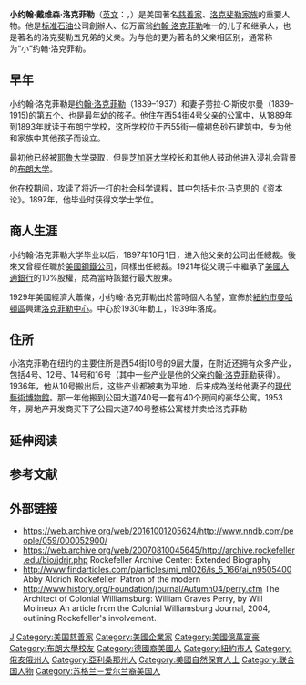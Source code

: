 {{Unreferenced|time=2020-03-11T00:42:31+00:00}}
{{noteTA|zh-cn:洛克菲勒;zh-tw:洛克斐勒;}}
{{Infobox Biography
| subject_name   = 小约翰·{{lang|en|D}}·洛克菲勒<br /><small>{{lang|en|John D. Rockefeller, Jr.}}</small>
| image_name     = John D. Rockefeller, Jr. (1915).jpg
| image_size     = 200px
| image_caption  = 小约翰·洛克菲勒
| date_of_birth  = 1874年1月29日
| place_of_birth = {{USA}}[[俄亥俄州|俄亥俄州]][[克利夫兰|克利夫兰]]
| date_of_death  = {{Death date and age|mf=yes|1960|5|11|1874|1|29}}
| place_of_death = {{USA}}[[亚利桑那州|亚利桑那州]][[图森|图森]]
| alma_mater     = [[布朗大学|布朗大学]]
| occupation     = [[企业家|企业家]]、[[慈善家|慈善家]]
| spouse         = {{le|阿比·阿爾德里奇·洛克菲勒|Abby Aldrich Rockefeller}}
| parents        = [[约翰·洛克菲勒|约翰·洛克菲勒]]（父亲）<br> {{le|蘿拉・賽麗絲提婭・洛克斐勒|Laura Celestia Spelman}}（母亲）
| children       = {{le|阿比·洛克菲勒·莫澤|Abby Rockefeller Mauzé}} (女兒)<br> [[约翰·戴维森·洛克菲勒三世|约翰·戴维森·洛克菲勒三世]] (第1子)<br> [[納爾遜·洛克菲勒|納爾遜·洛克菲勒]] (第2子)<br> [[劳伦斯·洛克菲勒|劳伦斯·洛克菲勒]]（第3子）<br> [[溫斯羅普·洛克菲勒|溫斯羅普·洛克菲勒]] (第4子)<br> [[大卫·洛克菲勒|大卫·洛克菲勒]]（第5子）
}}

'''小约翰·戴维森·洛克菲勒'''（[[英文|英文]]：'''{{lang|en|John Davison Rockefeller, Jr.}}'''，{{bd|1874年|1月29日|1960年|5月11日|catIdx=R}}）是美国著名[[慈善家|慈善家]]、[[洛克斐勒家族|洛克斐勒家族]]的重要人物。他是[[标准石油|标准石油]]公司創辦人、亿万富翁[[约翰·洛克菲勒|约翰·洛克菲勒]]唯一的儿子和继承人，也是著名的洛克斐勒五兄弟的父亲。为与他的更为著名的父亲相区别，通常称为“小”约翰·洛克菲勒。

==早年==
小约翰·洛克菲勒是[[约翰·洛克菲勒|约翰·洛克菲勒]]（1839–1937）和妻子劳拉·C·斯皮尔曼（1839–1915)的第五个、也是最年幼的孩子。他住在西54街4号父亲的公寓中，从1889年到1893年就读于布朗宁学校，这所学校位于西55街一幢褐色砂石建筑中，专为他和家族中其他孩子而设立。 

最初他已经被[[耶鲁大学|耶鲁大学]]录取，但是[[芝加哥大学|芝加哥大学]]校长{{le|威廉·萊尼·哈波|William Rainey Harper}}和其他人鼓动他进入浸礼会背景的[[布朗大学|布朗大学]]。

他在校期间，攻读了将近一打的社会科学课程，其中包括[[卡尔·马克思|卡尔·马克思]]的《资本论》。1897年，他毕业时获得文学士学位。

==商人生涯==
小约翰·洛克菲勒大学毕业以后，1897年10月1日，进入他父亲的公司出任總裁。後來又曾經任職於[[美國鋼鐵公司|美國鋼鐵公司]]，同樣出任總裁。1921年從父親手中繼承了[[美國大通銀行|美國大通銀行]]的10%股權，成為當時該銀行最大股東。

1929年美國經濟大蕭條，小约翰·洛克菲勒出於當時個人名望，宣佈於[[紐約市|紐約市]][[曼哈頓區|曼哈頓區]]興建[[洛克菲勒中心|洛克菲勒中心]]。中心於1930年動工，1939年落成。

==住所==
小洛克菲勒在纽约的主要住所是西54街10号的9层大厦，在附近还拥有众多产业，包括4号、12号、14号和16号（其中一些产业是他的父亲[[约翰·洛克菲勒|约翰·洛克菲勒]]获得）。1936年，他从10号搬出后，这些产业都被夷为平地，后来成為送给他妻子的[[現代藝術博物館|現代藝術博物館]]。那一年他搬到公园大道740号一套有40个房间的豪华公寓。1953年，房地产开发商{{le|威廉·傑肯多夫|William Zeckendorf}}买下了公园大道740号整栋公寓楼并卖给洛克菲勒

==延伸阅读==
<!-- *Chernow, Ron. ''Titan: The Life of John D. Rockefeller, Sr''. New York: Warner Books, 1998. 
*Fosdick, Raymond B. ''John D. Rockefeller, Jr., A Portrait'', New York: Harper & Brothers, 1956.
*Gitelman, H. ''Legacy of the Ludlow Massacre: A Chapter in American Industrial Relations''. University of Pennsylvania Press: Philadelphia, 1988. 
*Gonzales, Donald J., (Chronicled). ''The Rockefellers at Williamsburg: Backstage with the Founders, Restorers and World-Renowned Guests''. McLean, Virginia: EPM Publications, Inc., 1991. 
*Gross, Michael. ''740 Park: The Story of the World's Richest Apartment Building'', New York: Broadway Books, 2005.
*Harr, John Ensor, and Peter J. Johnson. ''The Rockefeller Century: Three Generations of America's Greatest Family'', New York: Charles Scribner's Sons, 1988. 
*Harr, John Ensor, and Peter J. Johnson. ''The Rockefeller Conscience: An American Family in Public and in Private'', New York: Charles Scribner's Sons, 1991.
*Kert, Bernice. ''Abby Aldrich Rockefeller: The Woman in the Family''. New York: Random House, 1993. 
*Okrent, Daniel. ''Great Fortune: The Epic of Rockefeller Center'', New York: Viking Press, 2003.
*Roberts, Ann Rockefeller. ''Mr. Rockefeller's Roads: The Untold Story of Acadia's Carriage Roads and Their Creator''. Camden, Maine: Down East Books, 1990.
*Rockefeller, David. ''Memoirs'', New York: Random House, 2002.
*Schenkel, Albert F. ''The Rich Man and the Kingdom: John D. Rockefeller, Jr., and the Protestant Establishment'', Harvard Theological Studies, Minneapolis, Minnesota: Fortress Press, 1995. -->

==参考文献==
<div class="references-small">
<references />
</div>

==外部链接==
*https://web.archive.org/web/20161001205624/http://www.nndb.com/people/059/000052900/
*https://web.archive.org/web/20070810045645/http://archive.rockefeller.edu/bio/jdrjr.php Rockefeller Archive Center: Extended Biography
*http://www.findarticles.com/p/articles/mi_m1026/is_5_166/ai_n9505400 {{Wayback|url=http://www.findarticles.com/p/articles/mi_m1026/is_5_166/ai_n9505400 |date=20071014042959 }} Abby Aldrich Rockefeller: Patron of the modern
*http://www.history.org/Foundation/journal/Autumn04/perry.cfm {{Wayback|url=http://www.history.org/Foundation/journal/Autumn04/perry.cfm |date=20070809224640 }} The Architect of Colonial Williamsburg: William Graves Perry, by Will Molineux An article from the Colonial Williamsburg Journal, 2004, outlining Rockefeller's involvement.

{{Authority control}}
{{DEFAULTSORT: Rockefeller, John}}
[[Category:洛克斐勒家族|J]]
[[Category:美国慈善家|Category:美国慈善家]]
[[Category:美國企業家|Category:美國企業家]]
[[Category:美國億萬富豪|Category:美國億萬富豪]]
[[Category:布朗大學校友|Category:布朗大學校友]]
[[Category:德國裔美國人|Category:德國裔美國人]]
[[Category:紐約市人|Category:紐約市人]]
[[Category:俄亥俄州人|Category:俄亥俄州人]]
[[Category:亞利桑那州人|Category:亞利桑那州人]]
[[Category:美國自然保育人士|Category:美國自然保育人士]]
[[Category:联合国人物|Category:联合国人物]]
[[Category:苏格兰－爱尔兰裔美国人|Category:苏格兰－爱尔兰裔美国人]]